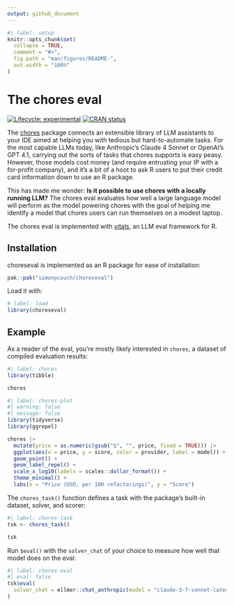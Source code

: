 ```yaml
---
output: github_document
---
```


<!-- README.md is generated from README.Rmd. Please edit that file -->

```r
#| label: setup
knitr::opts_chunk$set(
  collapse = TRUE,
  comment = "#>",
  fig.path = "man/figures/README-",
  out.width = "100%"
)
```

# The chores eval

<!-- badges: start -->

[![Lifecycle: experimental](https://img.shields.io/badge/lifecycle-experimental-orange.svg)](https://lifecycle.r-lib.org/articles/stages.html#experimental) [![CRAN status](https://www.r-pkg.org/badges/version/choreseval)](https://CRAN.R-project.org/package=choreseval)

<!-- badges: end -->

The [chores](https://posit.co/blog/introducing-chores/) package connects an extensible library of LLM assistants to your IDE aimed at helping you with tedious but hard-to-automate tasks. For the most capable LLMs today, like Anthropic's Claude 4 Sonnet or OpenAI's GPT 4.1, carrying out the sorts of tasks that chores supports is easy peasy. However, those models cost money (and require entrusting your IP with a for-profit company), and it's a bit of a hoot to ask R users to put their credit card information down to use an R package.

This has made me wonder: **Is it possible to use chores with a locally running LLM?** The chores eval evaluates how well a large language model will perform as the model powering chores with the goal of helping me identify a model that chores users can run themselves on a modest laptop. 

The chores eval is implemented with [vitals](https://vitals.tidyverse.org/), an LLM eval framework for R.

## Installation

choreseval is implemented as an R package for ease of installation:

``` r
pak::pak("simonpcouch/choreseval")
```

Load it with:

```r
# label: load
library(choreseval)
```

## Example

As a reader of the eval, you're mostly likely interested in `chores`, a dataset of compiled evaluation results:

```r
#| label: chores
library(tibble)

chores
```

```r
#| label: chores-plot
#| warning: false
#| message: false
library(tidyverse)
library(ggrepel)

chores |>
  mutate(price = as.numeric(gsub("$", "", price, fixed = TRUE))) |>
  ggplot(aes(x = price, y = score, color = provider, label = model)) +
  geom_point() +
  geom_label_repel() +
  scale_x_log10(labels = scales::dollar_format()) +
  theme_minimal() +
  labs(x = "Price (USD, per 100 refactorings)", y = "Score")
```

The `chores_task()` function defines a task with the package's built-in dataset, solver, and scorer:

```r
#| label: chores-task
tsk <- chores_task()

tsk
```

Run `$eval()` with the `solver_chat` of your choice to measure how well that model does on the eval:

```r
#| label: chores-eval
#| eval: false
tsk$eval(
  solver_chat = ellmer::chat_anthropic(model = "claude-3-7-sonnet-latest")
)
```
